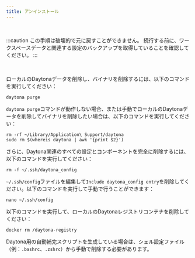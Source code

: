 ```yaml
---
title: アンインストール
---
```


<br />

:::caution
この手順は破壊的で元に戻すことができません。
続行する前に、ワークスペースデータと関連する設定のバックアップを取得していることを確認してください。
:::

<br />

ローカルのDaytonaデータを削除し、バイナリを削除するには、以下のコマンドを実行してください：

```shell
daytona purge
```

`daytona purge`コマンドが動作しない場合、または手動でローカルのDaytonaデータを削除してバイナリを削除したい場合は、以下のコマンドを実行してください：

```shell
rm -rf ~/Library/Application\ Support/daytona
sudo rm $(whereis daytona | awk '{print $2}')
```

さらに、Daytona関連のすべての設定とコンポーネントを完全に削除するには、以下のコマンドを実行してください：

```shell
rm -f ~/.ssh/daytona_config
```

`~/.ssh/config`ファイルを編集して`Include daytona_config entry`を削除してください。以下のコマンドを実行して手動で行うことができます：

```shell
nano ~/.ssh/config
```

以下のコマンドを実行して、ローカルのDaytonaレジストリコンテナを削除してください：

```shell
docker rm /daytona-registry
```

Daytona用の自動補完スクリプトを生成している場合は、シェル設定ファイル（例：`.bashrc`、`.zshrc`）から手動で削除する必要があります。
